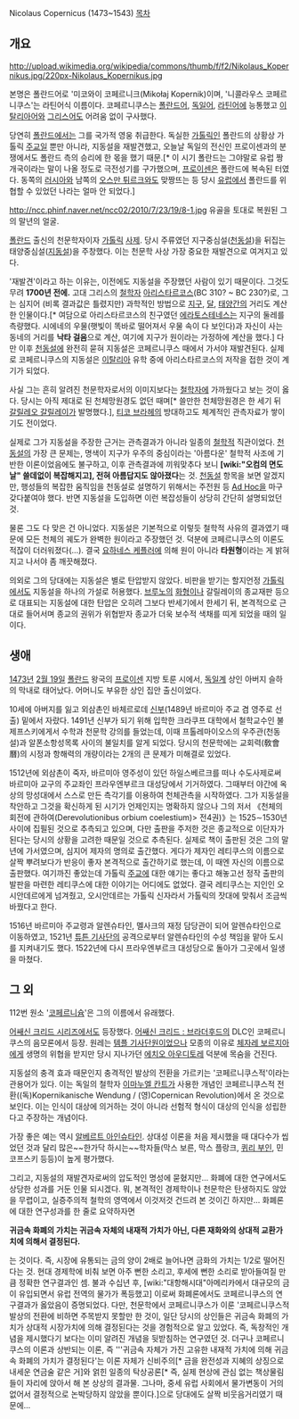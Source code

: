 Nicolaus Copernicus (1473~1543)
[[목차]]
== 개요 ==
http://upload.wikimedia.org/wikipedia/commons/thumb/f/f2/Nikolaus_Kopernikus.jpg/220px-Nikolaus_Kopernikus.jpg

본명은 폴란드어로 '미코와이 코페르니크(Mikołaj Kopernik)이며, '니콜라우스 코페르니쿠스'는 라틴어식 이름이다. 코페르니쿠스는 [[폴란드어]], [[독일어]], [[라틴어]]에 능통했고 [[이탈리아어]]와 [[그리스어]]도 어려움 없이 구사했다.

당연히 [[폴란드]]에서는 그를 국가적 영웅 취급한다. 독실한 [[가톨릭]]인 폴란드의 상황상 가톨릭 [[주교]]일 뿐만 아니라, 지동설을 재발견했고, 오늘날 독일의 전신인 프로이센과의 분쟁에서도 폴란드 측의 승리에 한 몫을 했기 때문.[* 이 시기 폴란드는 그야말로 유럽 짱개국이라는 말이 나올 정도로 극전성기를 구가했으며, [[프로이센]]은 폴란드에 복속된 터였다. 동쪽의 [[러시아]]와 남쪽의 [[오스만 튀르크]]와도 맞짱뜨는 등 당시 [[유럽]]에서 폴란드를 위협할 수 있었던 나라는 얼마 안 되었다.]

http://ncc.phinf.naver.net/ncc02/2010/7/23/19/8-1.jpg
유골을 토대로 복원된 그의 말년의 얼굴.

[[폴란드]] 출신의 천문학자이자 [[가톨릭]] [[사제]]. 당시 주류였던 지구중심설([[천동설]])을 뒤집는 태양중심설([[지동설]])을 주창했다. 이는 천문학 사상 가장 중요한 재발견으로 여겨지고 있다.

'재발견'이라고 하는 이유는, 이전에도 지동설을 주장했던 사람이 있기 때문이다. 그것도 무려 '''1700년 전에.''' 고대 그리스의 [[철학자]] [[아리스타르코스]](BC 310? ~ BC 230?)로, 그는 심지어 (비록 결과값은 틀렸지만) 과학적인 방법으로 [[지구]], [[달]], [[태양]]간의 거리도 계산한 인물이다.[* 여담으로 아리스타르코스의 친구였던 [[에라토스테네스]]는 지구의 둘레를 측량했다. 시에네의 우물(햇빛이 똑바로 떨어져서 우물 속이 다 보인다)과 자신이 사는 동네의 거리를 '''낙타 걸음'''으로 계산, 여기에 지구가 원이라는 가정하에 계산을 했다.] 다만 이후 [[천동설]]에 완전히 묻혀 지동설은 코페르니쿠스 때에서 가서야 재발견된다. 실제로 코페르니쿠스의 지동설은 [[이탈리아]] 유학 중에 아리스타르코스의 저작을 접한 것이 계기가 되었다.

사실 그는 흔히 알려진 천문학자로서의 이미지보다는 [[철학자]]에 가까웠다고 보는 것이 옳다. 당시는 아직 제대로 된 천체망원경도 없던 때며[* 쓸만한 천체망원경은 한 세기 뒤 [[갈릴레오 갈릴레이]]가 발명했다.], [[티코 브라헤]]의 방대하고도 체계적인 관측자료가 쌓이기도 전이었다.

실제로 그가 지동설을 주장한 근거는 관측결과가 아니라 일종의 [[철학]]적 직관이었다. [[천동설]]의 가장 큰 문제는, 명색이 지구가 우주의 중심이라는 '아름다운' 철학적 사조에 기반한 이론이었음에도 불구하고, 이후 관측결과에 끼워맞추다 보니 '''[wiki:"오컴의 면도날" 쓸데없이 복잡해지고], 전혀 아름답지도 않아졌다'''는 것. [[천동설]] 항목을 보면 알겠지만, 행성들의 복잡한 움직임을 천동설로 설명하기 위해서는 주전원 등 [[Ad Hoc]]을 마구 갖다붙여야 했다. 반면 지동설을 도입하면 이런 복잡성들이 상당히 간단히 설명되었던 것.

물론 그도 다 맞은 건 아니었다. 지동설은 기본적으로 이렇듯 철학적 사유의 결과였기 때문에 모든 천체의 궤도가 완벽한 원이라고 주장했던 것. 덕분에 코페르니쿠스의 이론도 적잖이 더러워졌다(…). 결국 [[요하네스 케플러]]에 의해 원이 아니라 '''타원형'''이라는 게 밝혀지고 나서야 좀 깨끗해졌다.

의외로 그의 당대에는 지동설은 별로 탄압받지 않았다. 비판을 받기는 할지언정 [[가톨릭]]에서도 지동설을 하나의 가설로 허용했다. [[조르다노 브루노|브루노]]의 [[화형]]이나 갈릴레이의 종교재판 등으로 대표되는 지동설에 대한 탄압은 오히려 그보다 반세기에서 한세기 뒤, 본격적으로 근대로 들어서며 종교의 권위가 위협받자 종교가 더욱 보수적 색채를 띠게 되었을 때의 일이다.
== 생애 ==
[[1473년]] [[2월 19일]] [[폴란드]] 왕국의 [[프로이센]] 지방 토룬 시에서, [[독일]]계 상인 아버지 슬하의 막내로 태어났다. 어머니도 부유한 상인 집안 출신이었다. 

10세에 아버지를 잃고 외삼촌인 바체르로데 [[신부]](1489년 바르미아 주교 겸 영주로 선출) 밑에서 자랐다. 1491년 신부가 되기 위해 입학한 크라쿠프 대학에서 철학교수인 불제프스키에게서 수학과 천문학 강의를 들었는데, 이때 프톨레마이오스의 우주관(천동설)과 알폰소항성목록 사이의 불일치를 알게 되었다. 당시의 천문학에는 교회력(敎會曆)의 시정과 항해력의 개량이라는 2개의 큰 문제가 미해결로 있었다.

1512년에 외삼촌이 죽자, 바르미아 영주성이 있던 하일스베르크를 떠나 수도사제로써 바르미아 교구의 주교좌인 프라우엔부르크 대성당에서 기거하였다. 그때부터 야간에 옥상의 망성대에서 스스로 만든 측각기를 이용하여 천체관측을 시작하였다. 그가 지동설을 착안하고 그것을 확신하게 된 시기가 언제인지는 명확하지 않으나 그의 저서 《천체의 회전에 관하여(Derevolutionibus orbium coelestium)> 전4권)》는 1525∼1530년 사이에 집필된 것으로 추측되고 있으며, 다만 출판을 주저한 것은 종교적으로 이단자가 된다는 당시의 상황을 고려한 때문일 것으로 추측된다. 실제로 책이 출판된 것은 그의 말년에 가서였으며, 심지어 제자의 명의로 출간했다. 게다가 제자인 레티쿠스의 이름으로 살짝 뿌려보다가 반응이 좋자 본격적으로 출간하기로 했는데, 이 때엔 자신의 이름으로 출판했다. 여기까진 좋았는데 가톨릭 [[주교]]에 대한 얘기는 좋다고 해놓고선 정작 출판의 발판을 마련한 레티쿠스에 대한 이야기는 어디에도 없었다. 결국 레티쿠스는 지인인 오시안데르에게 넘겨줬고, 오시안데르는 가톨릭 신자라서 가톨릭의 잣대에 맞춰서 조금씩 바꿨다고 한다.

1516년 바르미아 주교령과 알렌슈타인, 멜사크의 재정 담당관이 되어 알렌슈타인으로 이동하였고, 1521년 [[튜튼 기사단]]의 공격으로부터 알렌슈타인의 수성 책임을 맡아 도시를 지켜내기도 했다. 1522년에 다시 프라우엔부르크 대성당으로 돌아가 그곳에서 일생을 마쳤다.

== 그 외 ==
112번 원소 '[[코페르니슘]]'은 그의 이름에서 유래했다.

[[어쌔신 크리드 시리즈]]에서도 등장했다. [[어쌔신 크리드 : 브라더후드]]의 DLC인 코페르니쿠스의 음모론에서 등장. 원레는 [[템플 기사단]]원이었으나 모종의 이유로 [[체자레 보르지아]]에게 생명의 위협을 받지만 당시 지나가던 [[에치오 아우디토레]] 덕분에 목숨을 건진다.

지동설의 충격 효과 때문인지 충격적인 발상의 전환을 가르키는 '코페르니쿠스적'이라는 관용어가 있다. 이는 독일의 철학자 [[이마누엘 칸트]]가 사용한 개념인 코페르니쿠스적 전환((독)Kopernikanische Wendung / (영)Copernican Revolution)에서 온 것으로 보인다. 이는 인식이 대상에 의거하는 것이 아니라 선험적 형식이 대상의 인식을 성립한다고 주장하는 개념이다.

가장 좋은 예는 역시 [[알베르트 아인슈타인]]. 상대성 이론을 처음 제시했을 때 대다수가 씹었던 것과 달리 많은~~한가닥 하시는~~학자들(막스 보른, 막스 플랑크, [[퀴리 부인]], 민코프스키 등등)이 높게 평가했다.

그리고, 지동설의 재발견자로써의 압도적인 명성에 묻혔지만... 화폐에 대한 연구에서도 상당한 성과를 거둔 인물 되시겠다. 뭐, 본격적인 경제학이나 천문학은 탄생하지도 않았을 무렵이고, 실증주의적 철학의 영역에서 이것저것 건드려 본 것이긴 하지만... 화폐론에 대한 연구성과를 한 줄로 요약하자면

'''귀금속 화폐의 가치는 귀금속 자체의 내재적 가치가 아닌, 다른 재화와의 상대적 교환가치에 의해서 결정된다.'''

는 것이다. 즉, 시장에 유통되는 금의 양이 2배로 늘어나면 금화의 가치는 1/2로 떨어진다는 것. 현대 경제학에 비춰 보면 아주 뻔한 소리고, 후세에 뻔한 소리로 받아들여질 만큼 정확한 연구결과인 셈. 불과 수십년 후, [wiki:"대항해시대"아메리카에서 대규모의 금이 유입되면서 유럽 전역의 물가가 폭등했고] 이로써 화폐론에서도 코페르니쿠스의 연구결과가 옳았음이 증명되었다. 다만, 천문학에서 코페르니쿠스가 이룬 '코페르니쿠스적 발상의 전환에 비하면 주목받지 못할만 한 것이, 일단 당시의 상인들은 귀금속 화폐의 가치가 상대적 시장가치에 의해 결정된다는 것을 경험적으로 알고 있었다. 즉, 독창적인 개념을 제시했다기 보다는 이미 알려진 개념을 뒷받침하는 연구였던 것. 더구나 코페르니쿠스의 이론과 상반되는 이론, 즉 '''귀금속 자체가 가진 고유한 내재적 가치에 의해 귀금속 화폐의 가치가 결정된다'는 이론 자체가 신비주의[* 금을 완전성과 지혜의 상징으로 내세운 연금술 같은 거]와 얽힌 일종의 탁상공론[* 즉, 실제 현상에 관심 없는 책상물림들이 자리에 앉아서 해 본 상상의 결과물. 그나마, 중세 유럽 사회에서 물가변동이 거의 없어서 결정적으로 논박당하지 않았을 뿐이다.]으로 당대에도 살짝 비웃음거리였기 때문에...
